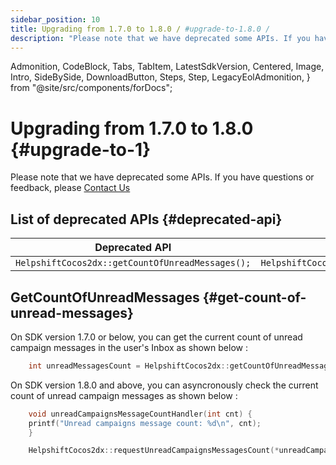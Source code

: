 ```yaml
---
sidebar_position: 10
title: Upgrading from 1.7.0 to 1.8.0 / #upgrade-to-1.8.0 /
description: "Please note that we have deprecated some APIs. If you have questions or feedback, please Contact Us"
---
```


  Admonition,
  CodeBlock,
  Tabs,
  TabItem,
  LatestSdkVersion,
  Centered,
  Image,
  Intro,
  SideBySide,
  DownloadButton,
  Steps,
  Step,
  LegacyEolAdmonition,
} from "@site/src/components/forDocs";

<LegacyEolAdmonition />

# Upgrading from 1.7.0 to 1.8.0 {#upgrade-to-1}

<Intro>

Please note that we have deprecated some APIs. If you have questions or feedback, please <a href="https://support.helpshift.com/kb/contact/" target="_blank">Contact Us</a>

</Intro>

## List of deprecated APIs {#deprecated-api}

| Deprecated API                                   | New API                                                        |
| ------------------------------------------------ | -------------------------------------------------------------- |
| `HelpshiftCocos2dx::getCountOfUnreadMessages();` | `HelpshiftCocos2dx::requestUnreadCampaignsMessagesCount(...);` |

## GetCountOfUnreadMessages {#get-count-of-unread-messages}

On SDK version 1.7.0 or below, you can get the current count of unread campaign messages in the user's Inbox as shown below :

```cpp
    int unreadMessagesCount = HelpshiftCocos2dx::getCountOfUnreadMessages();

```

On SDK version 1.8.0 and above, you can asyncronously check the current count of unread campaign messages as shown below :

```cpp
    void unreadCampaignsMessageCountHandler(int cnt) {
    printf("Unread campaigns message count: %d\n", cnt);
    }

    HelpshiftCocos2dx::requestUnreadCampaignsMessagesCount(*unreadCampaignsMessageCountHandler);
```
